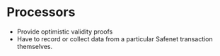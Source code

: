 # Processors



* Provide optimistic validity proofs
* Have to record or collect data from a particular Safenet transaction themselves.
